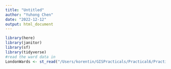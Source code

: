 ```yaml
---
title: "Untitled"
author: "Yuhong Chen"
date: "2022-12-12"
output: html_document
---
```


```r
library(here)
library(janitor)
library(sf)
library(tidyverse)
#read the ward data in
LondonWards <- st_read("/Users/korentin/GISPracticals/Practical6/Practical6/statistical-gis-boundaries-london/ESRI/London_Ward.shp")

```
